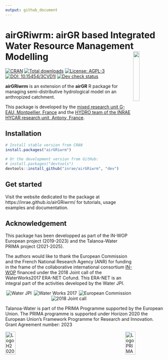 ```yaml
---
output: github_document
---
```


<!-- README.md is generated from README.Rmd. Please edit that file -->

# airGRiwrm: airGR based Integrated Water Resource Management Modelling <img src="man/figures/logo.png" align="right" width="20%"/>

<!-- badges: start -->
[![CRAN](https://www.r-pkg.org/badges/version-ago/airGRiwrm)](https://cran.r-project.org/package=airGRiwrm)
[![Total downloads](https://cranlogs.r-pkg.org/badges/grand-total/airGRiwrm)](https://cran.r-project.org/package=airGRiwrm)
[![License: AGPL-3](https://img.shields.io/badge/license-AGPL--3-orange.svg)](https://cran.r-project.org/web/licenses/AGPL-3)
[![DOI: 10.15454/3CVD1I](https://img.shields.io/badge/doi-10.15454%2F3CVD1I-purple)](https://doi.org/10.15454/3CVD1I)
[![Dev check status](https://gitlab.irstea.fr/in-wop/airGRiwrm/badges/dev/pipeline.svg)](https://gitlab.irstea.fr/in-wop/airGRiwrm/-/pipelines)
<!-- badges: end -->

**airGRiwrm** is an extension of the **airGR** R package for managing semi-distributive hydrological model on an anthropized catchment.

This package is developed by the [mixed research unit G-EAU, Montpellier, France](https://g-eau.fr/index.php/en/) and
the [HYDRO team of the INRAE HYCAR research unit, Antony, France](https://webgr.inrae.fr/eng).

## Installation

```r
# Install stable version from CRAN
install.packages("airGRiwrm")

# Or the development version from GitHub:
# install.packages("devtools")
devtools::install_github("inrae/airGRiwrm", "dev")
```

## Get started

Visit the website dedicated to the package at https://inrae.github.io/airGRiwrm/
for tutorials, usage examples and documentation.

## Acknowledgement

This package has been developped as part of the IN-WOP European project (2019-2023) and
the Talanoa-Water PRIMA project (2021-2025).

The authors would like to thank the European Commission and the French National
Research Agency (ANR) for funding in the frame of the collaborative  international
consortium [IN-WOP](http://www.waterjpi.eu/joint-calls/joint-call-2018-waterworks-2017/booklet/in-wop)
financed under the 2018 Joint call of the WaterWorks2017 ERA-NET Cofund. This
ERA-NET is an integral part of the activities developed by the Water JPI.

<p style="display: flex; flex-wrap: wrap; justify-content: space-around; align-items: center;">
  <img src="man/figures/logo_water_jpi.png" alt="Water JPI"/>
  <img src="man/figures/logo_water_works_2017.png" alt="Water Works 2017"/>
  <img src="man/figures/logo_european_commission.jpg" alt="European Commission"/>
  <img src="man/figures/logo_2018_joint_call.png" alt="2018 Joint call"/>
</p>

Talanoa-Water is part of the PRIMA Programme supported by the European Union.
The PRIMA programme is supported under Horizon 2020 the European Union’s Framework
Programme for Research and Innovation. Grant Agreement number: 2023

<p style="display: flex; justify-content: space-between;">
  <img src="https://upload.wikimedia.org/wikipedia/commons/2/29/Horizon_2020_Logo.png" alt="Logo H2020" width="25%"/>
  <img src="man/figures/logo_prima.png" alt="Logo PRIMA"  width="25%"/>
</p>
